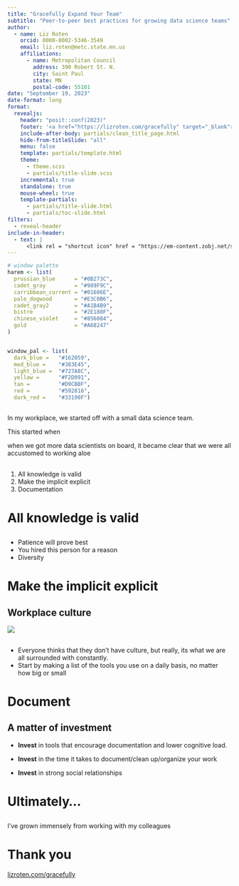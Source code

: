 ```yaml
---
title: "Gracefully Expand Your Team"
subtitle: "Peer-to-peer best practices for growing data science teams"
author: 
  - name: Liz Roten
    orcid: 0000-0002-5346-3549
    email: liz.roten@metc.state.mn.us
    affiliations:
      - name: Metropolitan Council
        address: 390 Robert St. N.
        city: Saint Paul
        state: MN
        postal-code: 55101
date: "September 19, 2023"
date-format: long
format: 
  revealjs:
    header: "posit::conf(2023)"
    footer: '<a href="https://lizroten.com/gracefully" target="_blank">lizroten.com/gracefully</a>'
    include-after-body: partials/clean_title_page.html
    hide-from-titleSlide: "all"
    menu: false
    template: partials/template.html
    theme: 
      - theme.scss
      - partials/title-slide.scss
    incremental: true
    standalone: true
    mouse-wheel: true
    template-partials:
      - partials/title-slide.html
      - partials/toc-slide.html
filters: 
  - reveal-header
include-in-header:
  - text: |
      <link rel = "shortcut icon" href = "https://em-content.zobj.net/source/google/350/butterfly_1f98b.png" />
---
```

```r
# window palette
harem <- list(
  prussian_blue      = "#0B273C",
  cadet_gray         = "#989F9C",
  carribbean_current = "#01606E",
  pale_dogwood       = "#E3C0B6",
  cadet_gray2        = "#A1B4B9",
  bistre             = "#2E180F",
  chinese_violet     = "#856084",
  gold               = "#A68247"
)


window_pal <- list(
  dark_blue =   "#162059",
  med_blue =    "#383E45",
  light_blue =  "#727A8C",
  yellow =      "#F2D091",
  tan =         "#D9CBBF",
  red =         "#592816",
  dark_red =    "#33190F")

```


## 

In my workplace, we started off with a small data science team. 

This started when 

when we got more data scientists on board, it became clear that we were all accustomed to working aloe


## 

1. All knowledge is valid
2. Make the implicit explicit
3. Documentation

# All knowledge is valid {background-color="#D9CBBF"}

## {background-color="#D9CBBF"}

<!-- Data science is a deeply creative field -->


- Patience will prove best
- You hired this person for a reason
- Diversity 

# Make the implicit explicit {background-color="#A1B4B9"}

## Workplace culture {background-color="#A1B4B9"}

![](https://i0.wp.com/thewholehearted.org/wp-content/uploads/2018/11/1_uoQIdBLZvy1Y_edZD9Gxig.jpeg?w=816&ssl=1)

## {background-color="#A1B4B9"}

- Everyone thinks that they don't have culture, but really, its what we are all surrounded with constantly.
- Start by making a list of the tools you use on a daily basis, no matter how big or small


# Document {background-color="#E3C0B6"}


## A matter of investment {background-color="#E3C0B6"}


- **Invest** in tools that encourage documentation and lower cognitive load.
<!-- - A git GUI is a great way to visualize branches and track progress over time. -->

- **Invest** in the time it takes to document/clean up/organize your work
- **Invest** in strong social relationships

<!-- - Try making every other team meeting a casual hang-out -->
<!-- - Schedule in time to build connections and trust -->
<!-- - These social gatherings are just as valuable as focus time -->


<!-- Even if your new colleague says they have experience with git, that could mean very different things.  -->


# Ultimately...

## 

I've grown immensely from working with my colleagues

# Thank you

<a href="https://lizroten.com/gracefully" target="_blank">lizroten.com/gracefully</a>
